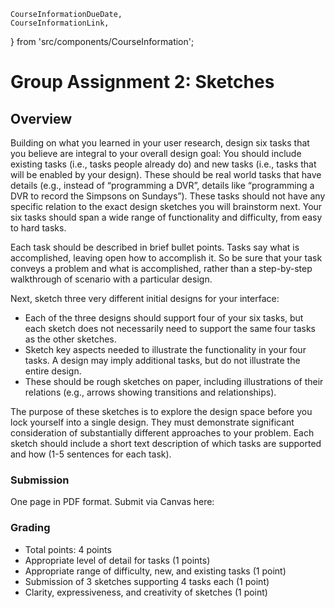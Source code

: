     CourseInformationDueDate,
    CourseInformationLink,
} from 'src/components/CourseInformation';

# Group Assignment 2: Sketches

## Overview

Building on what you learned in your user research, design six tasks that you believe are integral to your overall design goal:
You should include existing tasks (i.e., tasks people already do) and new tasks (i.e., tasks that will be enabled by your design).
These should be real world tasks that have details (e.g., instead of “programming a DVR”, details like “programming a DVR to record the Simpsons on Sundays”).
These tasks should not have any specific relation to the exact design sketches you will brainstorm next.
Your six tasks should span a wide range of functionality and difficulty, from easy to hard tasks.

Each task should be described in brief bullet points. Tasks say what is accomplished, 
leaving open how to accomplish it. So be sure that your task conveys a problem and what is accomplished, rather than a step-by-step walkthrough of scenario with a particular design.

Next, sketch three very different initial designs for your interface:
- Each of the three designs should support four of your six tasks, but each sketch does not necessarily need to support the same four tasks as the other sketches.
- Sketch key aspects needed to illustrate the functionality in your four tasks. A design may imply additional tasks, but do not illustrate the entire design.
- These should be rough sketches on paper, including illustrations of their relations (e.g., arrows showing transitions and relationships). 

The purpose of these sketches is to explore the design space before you lock yourself into a single design. They must demonstrate significant consideration of substantially different approaches to your problem. Each sketch should include a short text description of which tasks are supported and how (1-5 sentences for each task).



### Submission

<p><CourseInformationDueDate dueDateName='dueDateAssignment0' /></p>

One page in PDF format. Submit via Canvas here:

<p><CourseInformationLink linkName='linkCanvasAssignment0' /></p>

### Grading
- Total points: 4 points
- Appropriate level of detail for tasks (1 points)
- Appropriate range of difficulty, new, and existing tasks (1 point)
- Submission of 3 sketches supporting 4 tasks each (1 point)
- Clarity, expressiveness, and creativity of sketches (1 point)
